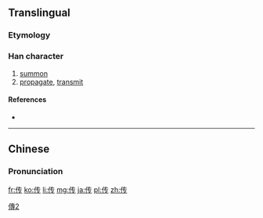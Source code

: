 {{also|傳}}
==Translingual==

===Etymology===
{{Han simp|傳|f=專|t=专}}

[[Category:CJKV characters simplified differently in Japan and China|傳2]]

===Han character===
{{Han char|rn=9|rad=人|as=04|sn=6|four=|canj=人手弓戈 (OQNI)|ids=⿰[[亻]][[专]]}}

# [[summon]]
# [[propagate]], [[transmit]]

====References====
* {{Han ref|kx=0096.121|hdz=10117.170|uh=4F20|ud=20256}}

----

==Chinese==
{{zh-hanzi-box|传|[[傳]]}}

===Pronunciation===
{{zh-pron
|m=chuán
|c=cyun4
|h=pfs=chhòn
|mn=thoân
|mc=y
|oc=y
|ma=
|cat=v
}}

[[fr:传]]
[[ko:传]]
[[li:传]]
[[mg:传]]
[[ja:传]]
[[pl:传]]
[[zh:传]]